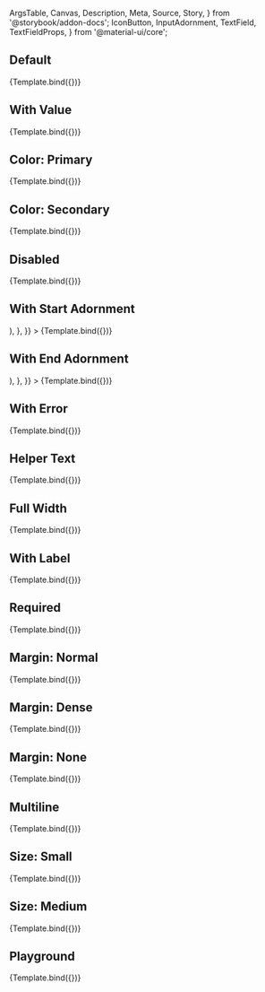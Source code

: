<!-- @prettier -->

  ArgsTable,
  Canvas,
  Description,
  Meta,
  Source,
  Story,
} from '@storybook/addon-docs';
  IconButton,
  InputAdornment,
  TextField,
  TextFieldProps,
} from '@material-ui/core';



<Meta argTypes={argTypes} component={TextField} title="Material UI/TextField" />

<Description of={TextField} />

## Default

<Canvas>
  <Story name="Default" args={{}}>
    {Template.bind({})}
  </Story>
</Canvas>

## With Value

<Canvas>
  <Story
    name="With Value"
    args={{
      value: 'Some Value',
    }}
  >
    {Template.bind({})}
  </Story>
</Canvas>

## Color: Primary

<Canvas>
  <Story
    name="Color: Primary"
    args={{
      color: 'primary',
    }}
  >
    {Template.bind({})}
  </Story>
</Canvas>

## Color: Secondary

<Canvas>
  <Story
    name="Color: Secondary"
    args={{
      color: 'secondary',
    }}
  >
    {Template.bind({})}
  </Story>
</Canvas>

## Disabled

<Canvas>
  <Story
    name="Disabled"
    args={{
      disabled: true,
    }}
  >
    {Template.bind({})}
  </Story>
</Canvas>

## With Start Adornment

<Canvas>
  <Story
    name="With Start Adornment"
    args={{
      InputProps: {
        startAdornment: (
          <InputAdornment position="start">
            <IconButton>
              <Plus />
            </IconButton>
          </InputAdornment>
        ),
      },
    }}
  >
    {Template.bind({})}
  </Story>
</Canvas>

## With End Adornment

<Canvas>
  <Story
    name="With End Adornment"
    args={{
      InputProps: {
        endAdornment: (
          <InputAdornment position="end">
            <IconButton>
              <Plus />
            </IconButton>
          </InputAdornment>
        ),
      },
    }}
  >
    {Template.bind({})}
  </Story>
</Canvas>

## With Error

<Canvas>
  <Story
    name="With Error"
    args={{
      error: true,
    }}
  >
    {Template.bind({})}
  </Story>
</Canvas>

## Helper Text

<Canvas>
  <Story
    name="Helper Text"
    args={{
      helperText: 'Helper text goes here.',
    }}
  >
    {Template.bind({})}
  </Story>
</Canvas>

## Full Width

<Canvas>
  <Story
    name="Full Width"
    args={{
      fullWidth: true,
    }}
  >
    {Template.bind({})}
  </Story>
</Canvas>

## With Label

<Canvas>
  <Story
    name="With Label"
    args={{
      label: 'Label Here',
    }}
  >
    {Template.bind({})}
  </Story>
</Canvas>

## Required

<Canvas>
  <Story
    name="Required"
    args={{
      label: 'Label Here',
      required: true,
    }}
  >
    {Template.bind({})}
  </Story>
</Canvas>

## Margin: Normal

<Canvas>
  <Story
    name="Margin: Normal"
    args={{
      margin: 'normal',
    }}
  >
    {Template.bind({})}
  </Story>
</Canvas>

## Margin: Dense

<Canvas>
  <Story
    name="Margin: Dense"
    args={{
      margin: 'dense',
    }}
  >
    {Template.bind({})}
  </Story>
</Canvas>

## Margin: None

<Canvas>
  <Story
    name="Margin: None"
    args={{
      margin: 'none',
    }}
  >
    {Template.bind({})}
  </Story>
</Canvas>

## Multiline

<Canvas>
  <Story
    name="Multiline"
    args={{
      fullWidth: true,
      maxRows: 5,
      multiline: true,
      rows: 3,
    }}
  >
    {Template.bind({})}
  </Story>
</Canvas>

## Size: Small

<Canvas>
  <Story
    name="Size: Small"
    args={{
      size: 'small',
    }}
  >
    {Template.bind({})}
  </Story>
</Canvas>

## Size: Medium

<Canvas>
  <Story
    name="Size: Medium"
    args={{
      size: 'medium',
    }}
  >
    {Template.bind({})}
  </Story>
</Canvas>

## Playground

<Canvas isColumn>
  <Source language="jsx" story="Playground" />
  <Story
    name="Playground"
    args={{
      disabled: false,
      error: false,
      fullWidth: false,
      helperText: '',
      label: 'Label Text Here',
      value: 'Field Value',
    }}
  >
    {Template.bind({})}
  </Story>
  <ArgsTable story="Playground" />
</Canvas>
